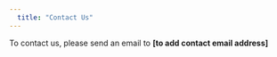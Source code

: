 ```yaml
---
  title: "Contact Us"
---
```


  To contact us, please send an email to **[to add contact email address]** 
